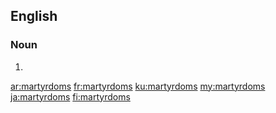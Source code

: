 ==English==

===Noun===
{{head|en|noun plural form}}

# {{plural of|martyrdom|lang=en}}

[[ar:martyrdoms]]
[[fr:martyrdoms]]
[[ku:martyrdoms]]
[[my:martyrdoms]]
[[ja:martyrdoms]]
[[fi:martyrdoms]]